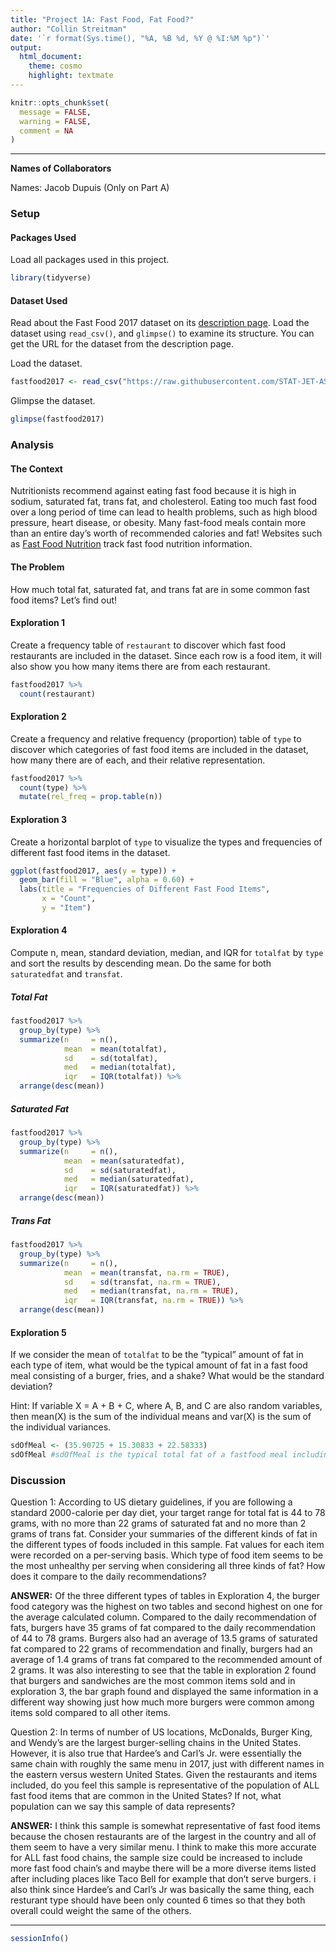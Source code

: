 ```yaml
---
title: "Project 1A: Fast Food, Fat Food?"
author: "Collin Streitman"
date: '`r format(Sys.time(), "%A, %B %d, %Y @ %I:%M %p")`'
output: 
  html_document: 
    theme: cosmo
    highlight: textmate
---
```


```r
knitr::opts_chunk$set(
  message = FALSE,
  warning = FALSE,
  comment = NA
)
```
<hr>

**Names of Collaborators**

Names: Jacob Dupuis (Only on Part A) 

### Setup

#### Packages Used

Load all packages used in this project.

```r
library(tidyverse)
```

#### Dataset Used

Read about the Fast Food 2017 dataset on its [description page](https://stat-jet-asu.github.io/Datasets/InstructorDescriptions/fastfood2017.html). Load the dataset using `read_csv()`, and `glimpse()` to examine its structure. You can get the URL for the dataset from the description page.

Load the dataset.

```r
fastfood2017 <- read_csv("https://raw.githubusercontent.com/STAT-JET-ASU/Datasets/master/Instructor/fastfood2017.csv")
```

Glimpse the dataset.

```r
glimpse(fastfood2017)
```

### Analysis

#### **The Context**

Nutritionists recommend against eating fast food because it is high in sodium, saturated fat, trans fat, and cholesterol. Eating too much fast food over a long period of time can lead to health problems, such as high blood pressure, heart disease, or obesity. Many fast-food meals contain more than an entire day's worth of recommended calories and fat! Websites such as [Fast Food Nutrition](https://fastfoodnutrition.org/) track fast food nutrition information.

#### **The Problem**

How much total fat, saturated fat, and trans fat are in some common fast food items? Let's find out!

#### **Exploration 1**

Create a frequency table of `restaurant` to discover which fast food restaurants are included in the dataset. Since each row is a food item, it will also show you how many items there are from each restaurant.

```r
fastfood2017 %>%
  count(restaurant)
```

#### **Exploration 2**

Create a frequency and relative frequency (proportion) table of `type` to discover which categories of fast food items are included in the dataset, how many there are of each, and their relative representation.

```r
fastfood2017 %>%
  count(type) %>%
  mutate(rel_freq = prop.table(n))
```

#### **Exploration 3**

Create a horizontal barplot of `type` to visualize the types and frequencies of different fast food items in the dataset.

```r
ggplot(fastfood2017, aes(y = type)) +
  geom_bar(fill = "Blue", alpha = 0.60) +
  labs(title = "Frequencies of Different Fast Food Items",
       x = "Count",
       y = "Item")
```

#### **Exploration 4**

Compute n, mean, standard deviation, median, and IQR for `totalfat` by `type` and sort the results by descending mean. Do the same for both `saturatedfat` and `transfat`.

##### Total Fat

```r
fastfood2017 %>% 
  group_by(type) %>%
  summarize(n     = n(),
            mean  = mean(totalfat),
            sd    = sd(totalfat),
            med   = median(totalfat),                  
            iqr   = IQR(totalfat)) %>%
  arrange(desc(mean))
```

##### Saturated Fat

```r
fastfood2017 %>% 
  group_by(type) %>%
  summarize(n     = n(),
            mean  = mean(saturatedfat),
            sd    = sd(saturatedfat),
            med   = median(saturatedfat),                  
            iqr   = IQR(saturatedfat)) %>%
  arrange(desc(mean))
```

##### Trans Fat

```r
fastfood2017 %>% 
  group_by(type) %>%
  summarize(n     = n(),
            mean  = mean(transfat, na.rm = TRUE),
            sd    = sd(transfat, na.rm = TRUE),
            med   = median(transfat, na.rm = TRUE),                  
            iqr   = IQR(transfat, na.rm = TRUE)) %>%
  arrange(desc(mean))
```

#### **Exploration 5**

If we consider the mean of `totalfat` to be the "typical" amount of fat in each type of item, what would be the typical amount of fat in a fast food meal consisting of a burger, fries, and a shake? What would be the standard deviation?

Hint: If variable X = A + B + C, where A, B, and C are also random variables, then mean(X) is the sum of the individual means and var(X) is the sum of the individual variances.

```r
sdOfMeal <- (35.90725 + 15.30833 + 22.58333)
sdOfMeal #sdOfMeal is the typical total fat of a fastfood meal including a burger, fries, and a shake.
```

### Discussion

Question 1: According to US dietary guidelines, if you are following a standard 2000-calorie per day diet, your target range for total fat is 44 to 78 grams, with no more than 22 grams of saturated fat and no more than 2 grams of trans fat. Consider your summaries of the different kinds of fat in the different types of foods included in this sample. Fat values for each item were recorded on a per-serving basis. Which type of food item seems to be the most unhealthy per serving when considering all three kinds of fat? How does it compare to the daily recommendations?

**ANSWER:** Of the three different types of tables in Exploration 4, the burger food category was the highest on two tables and second highest on one for the average calculated column. Compared to the daily recommendation of fats, burgers have 35 grams of fat compared to the daily recommendation of 44 to 78 grams. Burgers also had an average of 13.5 grams of saturated fat compared to 22 grams of recommendation and finally, burgers had an average of 1.4 grams of trans fat compared to the recommended amount of 2 grams. It was also interesting to see that the table in exploration 2 found that burgers and sandwiches are the most common items sold and in exploration 3, the bar graph found and displayed the same information in a different way showing just how much more burgers were common among items sold compared to all other items.

Question 2: In terms of number of US locations, McDonalds, Burger King, and Wendy's are the largest burger-selling chains in the United States. However, it is also true that Hardee's and Carl's Jr. were essentially the same chain with roughly the same menu in 2017, just with different names in the eastern versus western United States. Given the restaurants and items included, do you feel this sample is representative of the population of ALL fast food items that are common in the United States? If not, what population can we say this sample of data represents?

**ANSWER:** I think this sample is somewhat representative of fast food items because the chosen restaurants are of the largest in the country and all of them seem to have a very similar menu. I think to make this more accurate for ALL fast food chains, the sample size could be increased to include more fast food chain's and maybe there will be a more diverse items listed after including places like Taco Bell for example that don't serve burgers. i also think since Hardee's and Carl's Jr was basically the same thing, each resturant type should have been only counted 6 times so that they both overall could weight the same of the others. 

<hr>
```r
sessionInfo()
```